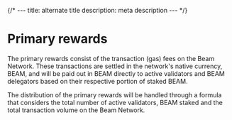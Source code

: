 {/* ---
title: alternate title
description: meta description
--- */}

# Primary rewards

The primary rewards consist of the transaction (gas) fees on the Beam Network. These transactions are settled in the network's native currency, BEAM, and will be paid out in BEAM directly to active validators and BEAM delegators based on their respective portion of staked BEAM.

The distribution of the primary rewards will be handled through a formula that considers the total number of active validators, BEAM staked and the total transaction volume on the Beam Network.

